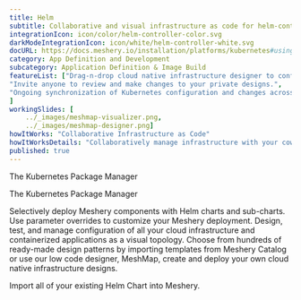```yaml
---
title: Helm  
subtitle: Collaborative and visual infrastructure as code for helm-controller
integrationIcon: icon/color/helm-controller-color.svg
darkModeIntegrationIcon: icon/white/helm-controller-white.svg
docURL: https://docs.meshery.io/installation/platforms/kubernetes#using-helm
category: App Definition and Development
subcategory: Application Definition & Image Build
featureList: ["Drag-n-drop cloud native infrastructure designer to configure, model, and deploy your workloads.",
"Invite anyone to review and make changes to your private designs.",
"Ongoing synchronization of Kubernetes configuration and changes across any number of clusters."
]
workingSlides: [
    ../_images/meshmap-visualizer.png,
    ../_images/meshmap-designer.png]
howItWorks: "Collaborative Infrastructure as Code"
howItWorksDetails: "Collaboratively manage infrastructure with your coworkers synchronously sharing the same designs."
published: true
---
```

<p>
    The Kubernetes Package Manager
</p>
<p>
    The Kubernetes Package Manager
</p>
<p>
    Selectively deploy Meshery components with Helm charts and sub-charts. Use parameter overrides to customize your Meshery deployment. Design, test, and manage configuration of all your cloud infrastructure and containerized applications as a visual topology. Choose from hundreds of ready-made design patterns by importing templates from Meshery Catalog or use our low code designer, MeshMap, create and deploy your own cloud native infrastructure designs.
</p>
<p>
    Import all of your existing Helm Chart into Meshery.
</p>